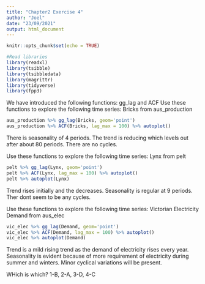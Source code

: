 ---
title: "Chapter2 Exercise 4"
author: "Joel"
date: "23/09/2021"
output: html_document
---

```{r setup, include=FALSE}
knitr::opts_chunk$set(echo = TRUE)
```

```{r}
#Read libraries
library(readxl)
library(tsibble)
library(tsibbledata)
library(magrittr)
library(tidyverse)
library(fpp3)
```

We have introduced the following functions: gg_lag and ACF
Use these functions to explore the following time series: Bricks from aus_production
```{r}
aus_production %>% gg_lag(Bricks, geom='point')
aus_production %>% ACF(Bricks, lag_max = 100) %>% autoplot()
```
There is seasonality of 4 periods. The trend is reducing which levels out after about 80 periods. There are no cycles.


Use these functions to explore the following time series: Lynx from pelt
```{r}
pelt %>% gg_lag(Lynx, geom='point')
pelt %>% ACF(Lynx, lag_max = 100) %>% autoplot()
pelt %>% autoplot(Lynx)
```
Trend rises initially and the  decreases. Seasonality is regular at 9 periods. Ther dont seem to be any cycles.

Use these functions to explore the following time series: Victorian Electricity Demand from aus_elec
```{r}
vic_elec %>% gg_lag(Demand, geom='point')
vic_elec %>% ACF(Demand, lag_max = 100) %>% autoplot()
vic_elec %>% autoplot(Demand)
```
Trend is a mild rising trend as the demand of electricity rises every year. Seasonality is evident because of more requirement of electricity during summer and winters. Minor cyclical variations will be present.

WHich is which?
1-B, 2-A, 3-D, 4-C
```{r}

```

